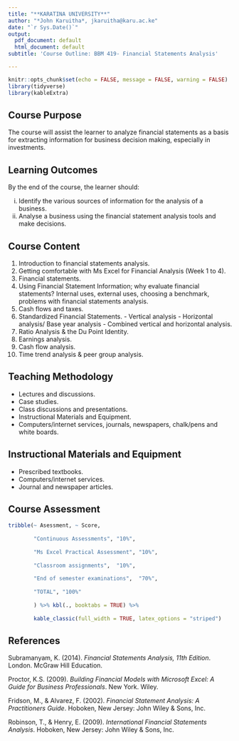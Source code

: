 ```yaml
---
title: "**KARATINA UNIVERSITY**"
author: "*John Karuitha*, jkaruitha@karu.ac.ke"
date: "`r Sys.Date()`"
output:
  pdf_document: default
  html_document: default
subtitle: 'Course Outline: BBM 419- Financial Statements Analysis'

---
```


```r
knitr::opts_chunk$set(echo = FALSE, message = FALSE, warning = FALSE)
library(tidyverse)
library(kableExtra)
```

## **Course Purpose**

The course will assist the learner to analyze financial statements as a basis for extracting information for business decision making, especially in investments.

## **Learning Outcomes**

By the end of the course, the learner should:

i. Identify the various sources of information for the analysis of a business.
ii. Analyse a business using the financial statement analysis tools and make decisions.

## **Course Content**

1. Introduction to financial statements analysis.
2. Getting comfortable with Ms Excel for Financial Analysis (Week 1 to 4).
2. Financial statements.
3. Using Financial Statement Information; why evaluate financial statements? Internal uses, external uses, choosing a benchmark, problems with financial statements analysis.
4. Cash flows and taxes.
5. Standardized Financial Statements.
        - Vertical analysis
        - Horizontal analysis/ Base year analysis
        - Combined vertical and horizontal analysis.
6. Ratio Analysis & the Du Point Identity.
7. Earnings analysis.
8. Cash flow analysis.
9. Time trend analysis & peer group analysis.

## **Teaching Methodology**

- Lectures and discussions.
- Case studies.
- Class discussions and presentations.
- Instructional Materials and Equipment.
- Computers/internet services, journals, newspapers, chalk/pens and white boards.

## **Instructional Materials and Equipment**

- Prescribed textbooks.
- Computers/internet services.
- Journal and newspaper articles.

## **Course Assessment**

```r
tribble(~ Asessment, ~ Score,
        
        "Continuous Assessments", "10%",
        
        "Ms Excel Practical Assessment", "10%",
        
        "Classroom assignments",  "10%",
        
        "End of semester examinations",  "70%",
        
        "TOTAL", "100%"
        
        ) %>% kbl(., booktabs = TRUE) %>% 
        
        kable_classic(full_width = TRUE, latex_options = "striped")
```

## **References**

Subramanyam, K. (2014). *Financial Statements Analysis, 11th Edition*. London. McGraw          Hill Education. 

Proctor, K.S. (2009). *Building Financial Models with Microsoft Excel: A Guide for            Business Professionals*. New York. Wiley.

Fridson, M., & Alvarez, F. (2002). *Financial Statement Analysis: A Practitioners             Guide*. Hoboken, New Jersey: John Wiley & Sons, Inc.

Robinson, T., & Henry, E. (2009). *International Financial Statements Analysis*.               Hoboken, New Jersey: John Wiley & Sons, Inc.